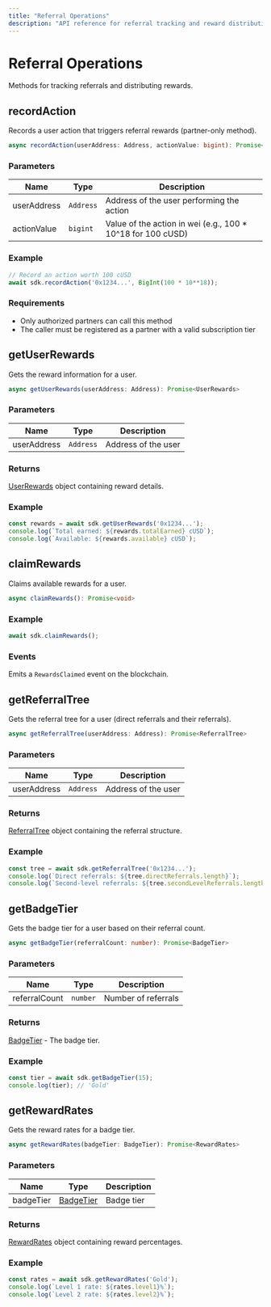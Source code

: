 ```yaml
---
title: "Referral Operations"
description: "API reference for referral tracking and reward distribution"
---
```


# Referral Operations

Methods for tracking referrals and distributing rewards.

## recordAction

Records a user action that triggers referral rewards (partner-only method).

```typescript
async recordAction(userAddress: Address, actionValue: bigint): Promise<void>
```

### Parameters

| Name | Type | Description |
|------|------|-------------|
| userAddress | `Address` | Address of the user performing the action |
| actionValue | `bigint` | Value of the action in wei (e.g., 100 * 10^18 for 100 cUSD) |

### Example

```typescript
// Record an action worth 100 cUSD
await sdk.recordAction('0x1234...', BigInt(100 * 10**18));
```

### Requirements

- Only authorized partners can call this method
- The caller must be registered as a partner with a valid subscription tier

## getUserRewards

Gets the reward information for a user.

```typescript
async getUserRewards(userAddress: Address): Promise<UserRewards>
```

### Parameters

| Name | Type | Description |
|------|------|-------------|
| userAddress | `Address` | Address of the user |

### Returns

[UserRewards](/api-reference/typescript-types#userrewards) object containing reward details.

### Example

```typescript
const rewards = await sdk.getUserRewards('0x1234...');
console.log(`Total earned: ${rewards.totalEarned} cUSD`);
console.log(`Available: ${rewards.available} cUSD`);
```

## claimRewards

Claims available rewards for a user.

```typescript
async claimRewards(): Promise<void>
```

### Example

```typescript
await sdk.claimRewards();
```

### Events

Emits a `RewardsClaimed` event on the blockchain.

## getReferralTree

Gets the referral tree for a user (direct referrals and their referrals).

```typescript
async getReferralTree(userAddress: Address): Promise<ReferralTree>
```

### Parameters

| Name | Type | Description |
|------|------|-------------|
| userAddress | `Address` | Address of the user |

### Returns

[ReferralTree](/api-reference/typescript-types#referraltree) object containing the referral structure.

### Example

```typescript
const tree = await sdk.getReferralTree('0x1234...');
console.log(`Direct referrals: ${tree.directReferrals.length}`);
console.log(`Second-level referrals: ${tree.secondLevelReferrals.length}`);
```

## getBadgeTier

Gets the badge tier for a user based on their referral count.

```typescript
async getBadgeTier(referralCount: number): Promise<BadgeTier>
```

### Parameters

| Name | Type | Description |
|------|------|-------------|
| referralCount | `number` | Number of referrals |

### Returns

[BadgeTier](/api-reference/typescript-types#badgetier) - The badge tier.

### Example

```typescript
const tier = await sdk.getBadgeTier(15);
console.log(tier); // 'Gold'
```

## getRewardRates

Gets the reward rates for a badge tier.

```typescript
async getRewardRates(badgeTier: BadgeTier): Promise<RewardRates>
```

### Parameters

| Name | Type | Description |
|------|------|-------------|
| badgeTier | [BadgeTier](/api-reference/typescript-types#badgetier) | Badge tier |

### Returns

[RewardRates](/api-reference/typescript-types#rewardrates) object containing reward percentages.

### Example

```typescript
const rates = await sdk.getRewardRates('Gold');
console.log(`Level 1 rate: ${rates.level1}%`);
console.log(`Level 2 rate: ${rates.level2}%`);
```